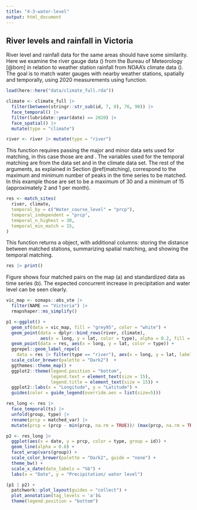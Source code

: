 ```yaml
---
title: "4-3-water-level"
output: html_document
---
```


## River levels and rainfall in Victoria

River level and rainfall data for the same areas should have some similarity. Here we examine the river gauge data (\code{Water_course_level}) from the Bureau of Meteorology [@bom] in relation to weather station rainfall from NOAA's climate data (\code{climate}). The goal is to match water gauges with nearby weather stations, spatially and temporally, using 2020 measurements using \code{match_sites()} function.
<!--The Bureau of Meteorology collects [water data](http://www.bom.gov.au/metadata/catalogue/19115/ANZCW0503900528?template=full) from river gauges. The collected variables include: electrical conductivity, turbidity, watercourse discharge, watercourse level, and water temperature. We expect that the water level should be related to the precipitation available from climate data, since rainfall will raise the water level in the river. Figure \ref{fig:matching-map} shows the location of available weather stations and water gauges in Victoria, and we will try to match water gauges with nearby weather stations, taking into account both spatial and temporal information from 2020.-->

```r
load(here::here("data/climate_full.rda"))

climate <- climate_full |>
  filter(between(stringr::str_sub(id, 7, 8), 76, 90)) |>
  face_temporal() |>
  filter(lubridate::year(date) == 2020) |>
  face_spatial() |>
  mutate(type = "climate")

river <- river |> mutate(type = "river")
```

This function requires passing the major and minor data sets used for matching, in this case those are \code{river} and \code{climate}.  The variables used for the temporal matching  are \code{Water_course_level} from the \code{river} data set and \code{prcp} in the climate data set. The rest of the arguments, as explained in Section \@ref(matching), correspond to the maximum and minimum number of peaks in the time series to be matched. In this example those are set to be a maximum of 30 and a minimum of 15 (approximately 2 and 1 per month).  

<!--We first pass in the two datasets, followed by the variables used for the temporal matching, specified in \code{temporal_by} (using the \code{by} syntax from \code{dplyr::join}). With \code{temporal_independent} we select precipitation (\code{prcp}) as the independent variable, and the goal is to see if the water level in the river reflects what is observed in precipitation (for nearby stations). Since we consider a full year of data, we set the number of peaks considered (\code{temporal_n_highest}) to 30 (slightly above the default value of 20), and \code{temporal_min_match} is raised accordingly.-->

```r
res <- match_sites(
  river, climate,
  temporal_by = c("Water_course_level" = "prcp"),
  temporal_independent = "prcp",  
  temporal_n_highest = 30,
  temporal_min_match = 15, 
)
```

This function returns a \code{cubble} object, with additional columns: \code{dist} storing the distance between matched stations, \code{group} summarizing spatial matching, and \code{n_match} showing the temporal matching.

```r
res |> print()
```

Figure \ref{fig:matching} shows four matched pairs on the map (a) and standardized data as time series (b). The expected concurrent increase in precipitation and water level can be seen clearly.

```r
vic_map <- ozmaps::abs_ste |> 
  filter(NAME == "Victoria") |> 
  rmapshaper::ms_simplify()  

p1 <-ggplot() + 
  geom_sf(data = vic_map, fill = "grey95", color = "white") + 
  geom_point(data = dplyr::bind_rows(river, climate), 
             aes(x = long, y = lat, color = type), alpha = 0.2, fill = 0.2) +
  geom_point(data = res, aes(x = long, y = lat, color = type)) +
  ggrepel::geom_label_repel(
    data = res |> filter(type == "river"), aes(x = long, y = lat, label = group)) +
  scale_color_brewer(palette = "Dark2")  + 
  ggthemes::theme_map() +
  ggplot2::theme(legend.position = "bottom",
                 legend.text = element_text(size = 15),
                 legend.title = element_text(size = 15)) +
  ggplot2::labs(x = "Longitude", y = "Latitude") + 
  guides(color = guide_legend(override.aes = list(size=5)))

res_long <- res |>
  face_temporal(ts) |>
  unfold(group, type) |>
  rename(prcp = matched_var) |> 
  mutate(prcp = (prcp - min(prcp, na.rm = TRUE))/ (max(prcp, na.rm = TRUE) - min(prcp, na.rm = TRUE))) 

p2 <- res_long |> 
  ggplot(aes(x = date, y = prcp, color = type, group = id)) +
  geom_line(alpha = 0.8) +
  facet_wrap(vars(group)) +
  scale_color_brewer(palette = "Dark2", guide = "none") +
  theme_bw() +
  scale_x_date(date_labels = "%b") + 
  labs(x = "Date", y = "Precipitation/ water level")

(p1 | p2) + 
  patchwork::plot_layout(guides = "collect") + 
  plot_annotation(tag_levels = 'a')&
  theme(legend.position = "bottom") 
```

